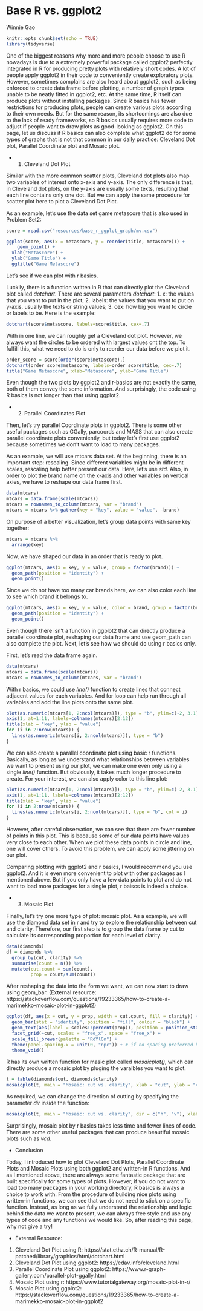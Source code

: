# Base R vs. ggplot2

Winnie Gao

```r
knitr::opts_chunk$set(echo = TRUE)
library(tidyverse)
```

One of the biggest reasons why more and more people choose to use R nowadays is due to a extremely powerful package called ggplot2 perfectly integrated in R for producing pretty plots with relatively short codes. A lot of people apply ggplot2 in their code to conveniently create exploratory plots. However, sometimes complains are also heard about ggplot2, such as being enforced to create data frame before plotting, a number of graph types unable to be neatly fitted in ggplot2, etc. At the same time, R itself can produce plots without installing packages. Since R basics has fewer restrictions for producing plots, people can create various plots according to their own needs. But for the same reason, its shortcomings are also due to the lack of ready frameworks, so R basics usually requires more code to adjust if people want to draw plots as good-looking as ggplot2. On this page, let us discuss if R basics can also complete what ggplot2 do for some types of graphs that is not that common in our daily practice: Cleveland Dot plot, Parallel Coordinate plot and Mosaic plot.

* 1. Cleveland Dot Plot

Similar with the more common scatter plots, Cleveland dot plots also map two variables of interest onto x-axis and y-axis. The only difference is that, in Cleveland dot plots, on the y-axis are usually some texts, resulting that each line contains only one dot. But we can apply the same procedure for scatter plot here to plot a Cleveland Dot Plot.

As an example, let's use the data set game metascore that is also used in Problem Set2: 
```r
score = read.csv("resources/base_r_ggplot_graph/mv.csv")
```

```r
ggplot(score, aes(x = metascore, y = reorder(title, metascore))) +
	geom_point() +
  xlab("Metascore") +
  ylab("Game Title") +
  ggtitle("Game Metascore")
```

Let's see if we can plot with r basics.

Luckily, there is a function written in R that can directly plot the Cleveland plot called *dotchart*. There are several parameters *dotchart*: 1. x: the values that you want to put in the plot; 2. labels: the values that you want to put on y-axis, usually the texts or string values; 3. cex: how big you want to circle or labels to be. Here is the example:

```r
dotchart(score$metascore, labels=score$title, cex=.7)
```

With in one line, we can roughly get a Cleveland dot plot. However, we always want the circles to be ordered with largest values ont the top. To fulfill this, what we need to do is only to reorder our data before we plot it.

```r
order_score = score[order(score$metascore),]
dotchart(order_score$metascore, labels=order_score$title, cex=.7)
title("Game Metascore", xlab="Metascore", ylab="Game Title")
```

Even though the two plots by ggplot2 and r-basics are not exactly the same, both of them convey the some information. And surprisingly, the code using R basics is not longer than that using ggplot2. 

* 2. Parallel Coordinates Plot

Then, let's try parallel Coordinate plots in ggplot2. There is some other useful packages such as GGally, parcoords and MASS that can also create parallel coordinate plots conveniently, but today let's first use ggplot2 because sometimes we don't want to load to many packages.

As an example, we will use mtcars data set. At the beginning, there is an important step: rescaling. Since different variables might be in different scales, rescaling help better present our data. Here, let's use *std*. Also, in order to plot the brand name on the x-axis and other variables on vertical axies, we have to reshape our data frame first.
```r
data(mtcars)
mtcars = data.frame(scale(mtcars))
mtcars = rownames_to_column(mtcars, var = "brand")
mtcars = mtcars %>% gather(key = "key", value = "value", -brand)
```

On purpose of a better visualization, let's group data points with same key together:
```r
mtcars = mtcars %>% 
  arrange(key)
```

Now, we have shaped our data in an order that is ready to plot.
```r
ggplot(mtcars, aes(x = key, y = value, group = factor(brand))) + 
  geom_path(position = "identity") +
  geom_point()
```

Since we do not have too many car brands here, we can also color each line to see which brand it belongs to.
```r
ggplot(mtcars, aes(x = key, y = value, color = brand, group = factor(brand))) + 
  geom_path(position = "identity") +
  geom_point()
```

Even though there isn't a function in ggplot2 that can directly produce a parallel coordinate plot, reshaping our data frame and use geom_path can also complete the plot. Next, let's see how we should do using r basics only.

First, let's read the data frame again. 
```r
data(mtcars)
mtcars = data.frame(scale(mtcars))
mtcars = rownames_to_column(mtcars, var = "brand")
```

With r basics, we could use *line()* function to create lines that connect adjacent values for each variables. And for loop can help run through all variables and add the line plots onto the same plot.
```r
plot(as.numeric(mtcars[1, 2:ncol(mtcars)]), type = "b", ylim=c(-2, 3.1), xlab = "key", ylab = "value", xaxt = "n")
axis(1, at=1:11, labels=colnames(mtcars)[2:12])
title(xlab = "key", ylab = "value")
for (i in 2:nrow(mtcars)) {
  lines(as.numeric(mtcars[i, 2:ncol(mtcars)]), type = "b")
}
```

We can also create a parallel coordinate plot using basic r functions. Basically, as long as we understand what relationships between variables we want to present using our plot, we can make one even only using a single *line()* function. But obviously, it takes much longer procedure to create. For your interest, we can also apply color to this line plot:
```r
plot(as.numeric(mtcars[1, 2:ncol(mtcars)]), type = "b", ylim=c(-2, 3.1), xlab = "key", ylab = "value", xaxt = "n", col = 1)
axis(1, at=1:11, labels=colnames(mtcars)[2:12])
title(xlab = "key", ylab = "value")
for (i in 2:nrow(mtcars)) {
  lines(as.numeric(mtcars[i, 2:ncol(mtcars)]), type = "b", col = i)
}
```

However, after careful observation, we can see that there are fewer number of points in this plot. This is because some of our data points have values very close to each other. When we plot these data points in circle and line, one will cover others. To avoid this problem, we can apply some jittering on our plot.

Comparing plotting with ggplot2 and r basics, I would recommend you use ggplot2. And it is even more convenient to plot with other packages as I mentioned above. But if you only have a few data points to plot and do not want to load more packages for a single plot, r baiscs is indeed a choice.


* 3. Mosaic Plot

Finally, let's try one more type of plot: mosaic plot. As a example, we will use the diamond data set in r and try to explore the relationship between cut and clarity. Therefore, our first step is to group the data frame by cut to calculate its corresponding proportion for each level of clarity.

```r
data(diamonds)
df = diamonds %>%
  group_by(cut, clarity) %>%
  summarise(count = n()) %>%
  mutate(cut.count = sum(count),
         prop = count/sum(count))
```

After reshaping the data into the form we want, we can now start to draw using geom_bar.
(External resource: https://stackoverflow.com/questions/19233365/how-to-create-a-marimekko-mosaic-plot-in-ggplot2)
```r
ggplot(df, aes(x = cut, y = prop, width = cut.count, fill = clarity)) +
  geom_bar(stat = "identity", position = "fill", colour = "black") +
  geom_text(aes(label = scales::percent(prop)), position = position_stack(vjust = 0.5)) + # if labels are desired
  facet_grid(~cut, scales = "free_x", space = "free_x") +
  scale_fill_brewer(palette = "RdYlGn") +
  theme(panel.spacing.x = unit(0, "npc")) + # if no spacing preferred between bars
  theme_void() 
```

R has its own written function for masic plot called *mosaicplot()*, which can directly produce a mosaic plot by pluging the varaibles you want to plot.
```r
t = table(diamonds$cut, diamonds$clarity)
mosaicplot(t, main = "Mosaic: cut vs. clarity", xlab = "cut", ylab = "clarity", las = 1)
```

As required, we can change the direction of cutting by specifying the parameter *dir* inside the function:
```r
mosaicplot(t, main = "Mosaic: cut vs. clarity", dir = c("h", "v"), xlab = "clarity", ylab = "cut", las = 1)
```

Surprisingly, mosaic plot by r basics takes less time and fewer lines of code. There are some other useful packages that can produce beautiful mosaic plots such as *vcd*.

* Conclusion

Today, I introduced how to plot Cleveland Dot Plots, Parallel Coordinate Plots and Mosaic Plots using both ggplot2 and written-in R functions. And as I mentioned above, there are always some fantastic package that are built specifically for some types of plots. However, if you do not want to load too many packages in your working directory, R basics is always a choice to work with. From the procedure of building nice plots using written-in functions, we can see that we do not need to stick on a specific function. Instead, as long as we fully understand the relationship and logic behind the data we want to present, we can always free style and use any types of code and any functions we would like. So, after reading this page, why not give a try!

* External Resource:

1. Cleveland Dot Plot using R: https://stat.ethz.ch/R-manual/R-patched/library/graphics/html/dotchart.html
2. Cleveland Dot Plot using ggplot2: https://edav.info/cleveland.html
3. Parallel Coordinate Plot using ggplot2: https://www.r-graph-gallery.com/parallel-plot-ggally.html
4. Mosaic Plot using r: https://www.tutorialgateway.org/mosaic-plot-in-r/
5. Mosaic Plot using ggplot2: https://stackoverflow.com/questions/19233365/how-to-create-a-marimekko-mosaic-plot-in-ggplot2

